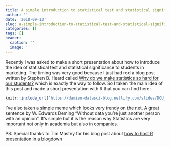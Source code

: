 ---
title: A simple introduction to statistical test and statistical significance
author: ''
date: '2018-09-13'
slug: a-simple-introduction-to-statistical-test-and-statistical-significance
categories: []
tags: []
header:
  caption: ''
  image: ''
---

Recently I was asked to make a short presentation about how to introduce the idea of statistical test and statistical significance to students in marketing. The timing was very good because I just had red a blog post written by Stephen B. Heard called [Why do we make statistics so hard for our students?](https://scientistseessquirrel.wordpress.com/2015/10/06/why-do-we-make-statistics-so-hard-for-our-students/) which is exactly the way to follow. So I taken the main idea of this post and made a short presentation with R that you can find here:

```{r echo=FALSE}
knitr::include_url('https://damien-datasci-blog.netlify.com/slides/DCU_presentation')
```

I've also taken a simple meme which looks very trendy on the net. A great sentence by W. Edwards Deming "Without data you're just another person with an opinion". It's simple but it is the reason why Statistics are very important not only in academia but also in companies.

PS: Special thanks to Tim Mastny for his blog post about [how to host R presentation in a blogdown](https://timmastny.rbind.io/blog/embed-slides-knitr-blogdown/)
